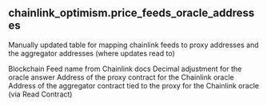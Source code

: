 ## chainlink_optimism.price_feeds_oracle_addresses 
Manually updated table for mapping chainlink feeds to proxy addresses and the aggregator addresses (where updates read to)


<ParamField path="blockchain">
Blockchain
</ParamField>
<ParamField path="feed_name">
Feed name from Chainlink docs
</ParamField>
<ParamField path="decimals">
Decimal adjustment for the oracle answer
</ParamField>
<ParamField path="proxy_address">
Address of the proxy contract for the Chainlink oracle
</ParamField>
<ParamField path="aggregator_address">
Address of the aggregator contract tied to the proxy for the Chainlink oracle (via Read Contract)
</ParamField>
